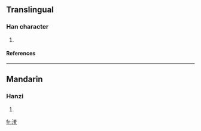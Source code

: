 ==Translingual==
===Han character===
{{Han char|rn=85|rad=水|as=09|sn=12|four=|canj=水廿土人 (ETGO)}}
# {{defn|Han|sort=水09}}
====References====
{{Han ref|kx=0638.260|dkj=17884|hdz=31686.010|uh=6E75|ud=28277}}

----
==Mandarin==
===Hanzi===
{{cmn-hanzi|pin=[[yǒu]] (you3)|wg=yu<sup>3</sup>}}
# {{defn|Mandarin}}

[[fr:湵]]